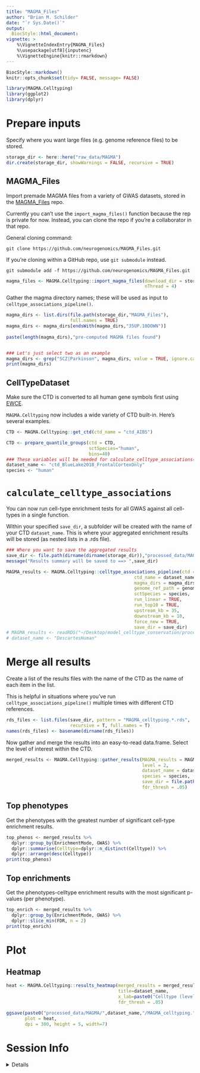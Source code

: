 ```yaml
---
title: "MAGMA_Files"
author: "Brian M. Schilder"
date: "`r Sys.Date()`"
output:
  BiocStyle::html_document:
vignette: >
    %\VignetteIndexEntry{MAGMA_Files} 
    %\usepackage[utf8]{inputenc}
    %\VignetteEngine{knitr::rmarkdown}
---
```


```r
BiocStyle::markdown()
knitr::opts_chunk$set(tidy= FALSE, message= FALSE)
```

```r
library(MAGMA.Celltyping)
library(ggplot2)
library(dplyr)
```


# Prepare inputs

Specify where you want large files (e.g. genome reference files) to be stored.

```r
storage_dir <- here::here("raw_data/MAGMA")
dir.create(storage_dir, showWarnings = FALSE, recursive = TRUE)
```

 
## MAGMA_Files

Import premade MAGMA files from a variety of GWAS datasets, stored in the [MAGMA_Files](https://github.com/neurogenomics/MAGMA_Files) repo. 


Currently you can't use the `import_magma_files()` function because the rep is private for now.
Instead, you can clone the repo if you're a collaborator in that repo.   


General cloning command: 

```
git clone https://github.com/neurogenomics/MAGMA_Files.git 
```

If you're cloning within a GitHub repo, use `git submodule` instead. 

```
git submodule add -f https://github.com/neurogenomics/MAGMA_Files.git
```

```r
magma_files <- MAGMA.Celltyping::import_magma_files(download_dir = storage_dir,
                                                    nThread = 4)
```

Gather the magma directory names; these will be used as input to `celltype_associations_pipeline()`.

```r
magma_dirs <- list.dirs(file.path(storage_dir,"MAGMA_Files"), 
                        full.names = TRUE)
magma_dirs <- magma_dirs[endsWith(magma_dirs,"35UP.10DOWN")]
 
paste(length(magma_dirs),"pre-computed MAGMA files found")


### Let's just select two as an example 
magma_dirs <- grep("SCZ|Parkinson", magma_dirs, value = TRUE, ignore.case = TRUE)
print(magma_dirs)
```


## CellTypeDataset 

Make sure the CTD is converted to all human gene symbols first using [EWCE](https://github.com/NathanSkene/EWCE).  

`MAGMA.Celltyping` now includes a wide variety of CTD built-in. Here's several examples.

```r
CTD <- MAGMA.Celltyping::get_ctd(ctd_name = "ctd_AIBS") 

CTD <- prepare_quantile_groups(ctd = CTD,
                               sctSpecies="human",
                               bins=40)
### These variables will be needed for calculate_celltype_associations()
dataset_name <- "ctd_BlueLake2018_FrontalCortexOnly"
species <- "human"
```

# `calculate_celltype_associations` 

You can now run cell-type enrichment tests for all GWAS against all cell-types in a single function.

Within your specified `save_dir`, a subfolder will be created with the name of your CTD `dataset_name`. 
This is where your aggregated enrichment results will be stored (as nested lists in a .rds file). 

```r
### Where you want to save the aggregated results 
save_dir <- file.path(dirname(dirname(storage_dir)),"processed_data/MAGMA")
message("Results summary will be saved to ==> ",save_dir)

MAGMA_results <- MAGMA.Celltyping::celltype_associations_pipeline(ctd = CTD,
                                                ctd_name = dataset_name, 
                                                magma_dirs = magma_dirs,
                                                genome_ref_path = genome_ref_path, 
                                                sctSpecies = species, 
                                                run_linear = TRUE, 
                                                run_top10 = TRUE, 
                                                upstream_kb = 35, 
                                                downstream_kb = 10, 
                                                force_new = TRUE,
                                                save_dir = save_dir)
# MAGMA_results <- readRDS("~/Desktop/model_celltype_conservation/processed_data/MAGMA/DescartesHuman/MAGMA_celltyping.DescartesHuman.rds")
# dataset_name <- "DescartesHuman"
```


# Merge all results

Create a list of the results files with the name of the CTD as the name of each item in the list. 

This is helpful in situations where you've run `celltype_associations_pipeline()` multiple times with different CTD references. 

```r
rds_files <- list.files(save_dir, pattern = "MAGMA_celltyping.*.rds",
                        recursive = T, full.names = T)
names(rds_files) <- basename(dirname(rds_files)) 
```

Now gather and merge the results into an easy-to-read data.frame. 
Select the level of interest within the CTD. 

```r
merged_results <- MAGMA.Celltyping::gather_results(MAGMA_results = MAGMA_results, 
                                                   level = 2,
                                                   dataset_name = dataset_name,
                                                   species = species,
                                                   save_dir = file.path(save_dir,dataset_name),
                                                   fdr_thresh = .05) 
```

## Top phenotypes 

Get the phenotypes with the greatest number of significant cell-type enrichment results. 

```r
top_phenos <- merged_results %>% 
  dplyr::group_by(EnrichmentMode, GWAS) %>%
  dplyr::summarise(Celltype=dplyr::n_distinct(Celltype)) %>%
  dplyr::arrange(desc(Celltype))
print(top_phenos)
```

## Top enrichments 

Get the phenotypes-celltype enrichment results with the most significant p-values (per phenotype).

```r
top_enrich <- merged_results %>% 
  dplyr::group_by(EnrichmentMode, GWAS) %>%
  dplyr::slice_min(FDR, n = 2)
print(top_enrich) 
```


# Plot 

## Heatmap  

```r
heat <- MAGMA.Celltyping::results_heatmap(merged_results = merged_results, 
                                          title=dataset_name,  
                                          x_lab=paste0("Celltype (level",2,")"),
                                          fdr_thresh = .05)

ggsave(paste0("processed_data/MAGMA/",dataset_name,"/MAGMA_celltyping.",dataset_name,".heatmap.jpg"), 
       plot = heat, 
       dpi = 300, height = 5, width=7)
```


# Session Info

<details>

```r
utils::sessionInfo()
```

</details>
